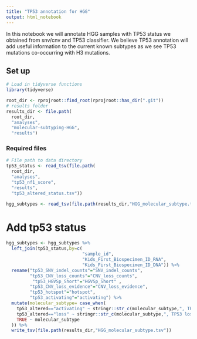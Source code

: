 ```yaml
---
title: "TP53 annotation for HGG"
output: html_notebook
---
```


In this notebook we will annotate HGG samples with TP53 status we obtained from snv/cnv and TP53 classifier. We believe TP53 annotation will add useful information to the current known subtypes as we see TP53 mutations co-occurring with H3 mutations.

## Set up
```r
# Load in tidyverse functions
library(tidyverse)

root_dir <- rprojroot::find_root(rprojroot::has_dir(".git"))
# results folder
results_dir <- file.path(
  root_dir,
  "analyses",
  "molecular-subtyping-HGG",
  "results")

```


### Required files
```r
# File path to data directory
tp53_status <- read_tsv(file.path(
  root_dir,
  "analyses",
  "tp53_nf1_score",
  "results",
  "tp53_altered_status.tsv"))

hgg_subtypes <- read_tsv(file.path(results_dir,"HGG_molecular_subtype.tsv")) 

```

# Add tp53 status 
```r

hgg_subtypes <- hgg_subtypes %>%
  left_join(tp53_status,by=c(
                             "sample_id",
                             "Kids_First_Biospecimen_ID_RNA",
                             "Kids_First_Biospecimen_ID_DNA")) %>%
  rename("tp53_SNV_indel_counts"="SNV_indel_counts",
         "tp53_CNV_loss_counts"="CNV_loss_counts",
          "tp53_HGVSp_Short"="HGVSp_Short" , 
         "tp53_CNV_loss_evidence"="CNV_loss_evidence",
         "tp53_hotspot"="hotspot",
         "tp53_activating"="activating") %>%
  mutate(molecular_subtype= case_when(
    tp53_altered=="activating" ~ stringr::str_c(molecular_subtype,", TP53 activated"),
    tp53_altered=="loss" ~ stringr::str_c(molecular_subtype,", TP53 loss"),
    TRUE ~ molecular_subtype
  )) %>%
  write_tsv(file.path(results_dir,"HGG_molecular_subtype.tsv"))

```
